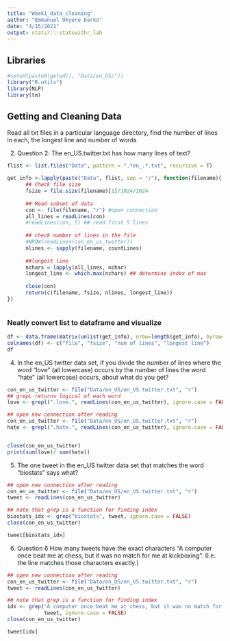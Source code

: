 ```yaml
---
title: "Week1_data_cleaning"
author: "Emmanuel Okyere Darko"
date: "4/15/2021"
output: statsr:::statswithr_lab
---
```


## Libraries
```r
#setwd(paste0(getwd(), "Data/en_US/"))
library("R.utils")
library(NLP)
library(tm)

```

## Getting and Cleaning Data 

Read all txt files in a particular language directory, find the number of lines in each,
the longest line and number of words

2. Question 2: The en_US.twitter.txt has how many lines of text?
```r
flist <- list.files("Data", pattern = ".*en_.*.txt", recursive = T)

get_info <-lapply(paste("Data", flist, sep = "/"), function(filename){
      ## Check file size 
      fsize = file.size(filename)[1]/1024/1024
      
      ## Read subset of data
      con <- file(filename, "r") #open connection
      all_lines = readLines(con)
      #readLines(con, 5) ## read first 5 lines
      
      ## check number of lines in the file 
      #NROW(readLines(con_en_us_twitter))
      nlines <- sapply(filename, countLines)
      
      ##longest line 
      nchars = lapply(all_lines, nchar)
      longest_line <- which.max(nchars) ## determine index of max
      
      close(con)
      return(c(filename, fsize, nlines, longest_line))
})



```

### Neatly convert list to dataframe and visualize

```r
df <- data.frame(matrix(unlist(get_info), nrow=length(get_info), byrow=T))
colnames(df) <- c("file", "fsize", "num of lines", "longest line")
df
```

4. In the en_US twitter data set, if you divide the number of lines where the word "love" (all lowercase) occurs by the number of lines the word "hate" (all lowercase) occurs, about what do you get?

```r
con_en_us_twitter <- file("Data/en_US/en_US.twitter.txt", "r")
## grepL returns logical of each word
love <- grepl(".love.", readLines(con_en_us_twitter), ignore.case = FALSE)

## open new connection after reading
con_en_us_twitter <- file("Data/en_US/en_US.twitter.txt", "r")
hate <- grepl(".hate.", readLines(con_en_us_twitter), ignore.case = FALSE)


close(con_en_us_twitter)
print(sum(love)/ sum(hate))
```

5. The one tweet in the en_US twitter data set that matches the word "biostats" says what?

```r
## open new connection after reading
con_en_us_twitter <- file("Data/en_US/en_US.twitter.txt", "r")
tweet <- readLines(con_en_us_twitter)

## note that grep is a function for finding index
biostats_idx <- grep("biostats", tweet, ignore.case = FALSE)
close(con_en_us_twitter)

tweet[biostats_idx]

```

6. Question 6
How many tweets have the exact characters "A computer once beat me at chess, but it was no match for me at kickboxing". (I.e. the line matches those characters exactly.)
```r
## open new connection after reading
con_en_us_twitter <- file("Data/en_US/en_US.twitter.txt", "r")
tweet <- readLines(con_en_us_twitter)

## note that grep is a function for finding index
idx <- grep("A computer once beat me at chess, but it was no match for me at kickboxing",
            tweet, ignore.case = FALSE)
close(con_en_us_twitter)

tweet[idx]

 
```